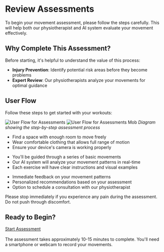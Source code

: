 
# Review Assessments

To begin your movement assessment, please follow the steps carefully. This will help both our physiotherapist and AI system evaluate your movement effectively.

## Why Complete This Assessment?

Before starting, it's helpful to understand the value of this process:

- **Injury Prevention**: Identify potential risk areas before they become problems
- **Expert Review**: Our physiotherapists analyze your movements for optimal guidance

## User Flow

Follow these steps to get started with your workouts:

![User Flow for Assessments](/img/Assessment2.webp)
![User Flow for Assessments Mob](/img/Assessment.webp)
*Diagram showing the step-by-step assessment process*

<Tabs>
  <TabItem value="preparation" label="Preparation" default>
    <ul>
      <li>Find a space with enough room to move freely</li>
      <li>Wear comfortable clothing that allows full range of motion</li>
      <li>Ensure your device's camera is working properly</li>
    </ul>
  </TabItem>
  <TabItem value="process" label="Assessment Process">
    <ul>
      <li>You'll be guided through a series of basic movements</li>
      <li>Our AI system will analyze your movement patterns in real-time</li>
      <li>Each exercise will have clear instructions and visual examples</li>
    </ul>
  </TabItem>
  <TabItem value="results" label="Results & Analysis">
    <ul>
      <li>Immediate feedback on your movement patterns</li>
      <li>Personalized recommendations based on your assessment</li>
      <li>Option to schedule a consultation with our physiotherapist</li>
    </ul>
  </TabItem>
</Tabs>

<Admonition type="caution" title="Important Safety Notice">
  Please stop immediately if you experience any pain during the assessment. Do not push through discomfort.
</Admonition>

## Ready to Begin?

<a href="https://assessments.elitefitforyou.com" target="_blank" className="hero-button button--primary-header">
  <span>Start Assessment <span className="mdi mdi-arrow-right"></span></span>
</a><br /><br />

<Admonition type="tip" title="What to Expect">
  The assessment takes approximately 10-15 minutes to complete. You'll need a smartphone or webcam to record your movements.
</Admonition>